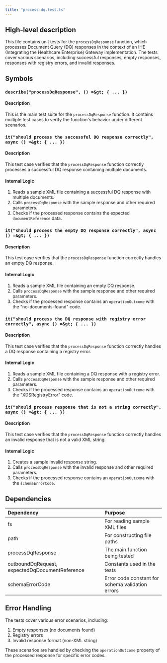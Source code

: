```yaml
---
title: "process-dq.test.ts"
---
```


## High-level description
This file contains unit tests for the `processDqResponse` function, which processes Document Query (DQ) responses in the context of an IHE (Integrating the Healthcare Enterprise) Gateway implementation. The tests cover various scenarios, including successful responses, empty responses, responses with registry errors, and invalid responses.

## Symbols

### `describe("processDqResponse", () =&gt; { ... })`
#### Description
This is the main test suite for the `processDqResponse` function. It contains multiple test cases to verify the function's behavior under different scenarios.

### `it("should process the successful DQ response correctly", async () =&gt; { ... })`
#### Description
This test case verifies that the `processDqResponse` function correctly processes a successful DQ response containing multiple documents.

#### Internal Logic
1. Reads a sample XML file containing a successful DQ response with multiple documents.
2. Calls `processDqResponse` with the sample response and other required parameters.
3. Checks if the processed response contains the expected `documentReference` data.

### `it("should process the empty DQ response correctly", async () =&gt; { ... })`
#### Description
This test case verifies that the `processDqResponse` function correctly handles an empty DQ response.

#### Internal Logic
1. Reads a sample XML file containing an empty DQ response.
2. Calls `processDqResponse` with the sample response and other required parameters.
3. Checks if the processed response contains an `operationOutcome` with the "no-documents-found" code.

### `it("should process the DQ response with registry error correctly", async () =&gt; { ... })`
#### Description
This test case verifies that the `processDqResponse` function correctly handles a DQ response containing a registry error.

#### Internal Logic
1. Reads a sample XML file containing a DQ response with a registry error.
2. Calls `processDqResponse` with the sample response and other required parameters.
3. Checks if the processed response contains an `operationOutcome` with the "XDSRegistryError" code.

### `it("should process response that is not a string correctly", async () =&gt; { ... })`
#### Description
This test case verifies that the `processDqResponse` function correctly handles an invalid response that is not a valid XML string.

#### Internal Logic
1. Creates a sample invalid response string.
2. Calls `processDqResponse` with the invalid response and other required parameters.
3. Checks if the processed response contains an `operationOutcome` with the `schemaErrorCode`.

## Dependencies
| Dependency | Purpose |
|:-----------|:--------|
| fs | For reading sample XML files |
| path | For constructing file paths |
| processDqResponse | The main function being tested |
| outboundDqRequest, expectedDqDocumentReference | Constants used in the tests |
| schemaErrorCode | Error code constant for schema validation errors |

## Error Handling
The tests cover various error scenarios, including:
1. Empty responses (no documents found)
2. Registry errors
3. Invalid response format (non-XML string)

These scenarios are handled by checking the `operationOutcome` property of the processed response for specific error codes.